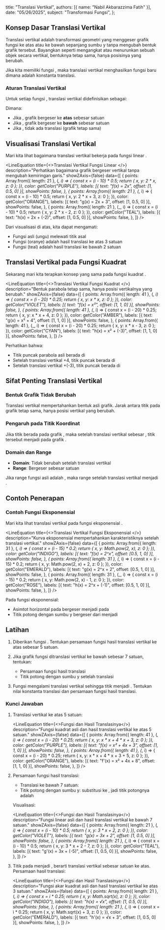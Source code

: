   title: "Translasi Vertikal",
  authors: [{ name: "Nabil Akbarazzima Fatih" }],
  date: "05/26/2025",
  subject: "Transformasi Fungsi",
};


## Konsep Dasar Translasi Vertikal

Translasi vertikal adalah transformasi geometri yang menggeser grafik fungsi ke atas atau ke bawah sepanjang sumbu y tanpa mengubah bentuk grafik tersebut. Bayangkan seperti mengangkat atau menurunkan sebuah objek secara vertikal, bentuknya tetap sama, hanya posisinya yang berubah.

Jika kita memiliki fungsi <InlineMath math="f(x)" />, maka translasi vertikal menghasilkan fungsi baru <InlineMath math="g(x) = f(x) + k" /> dimana <InlineMath math="k" /> adalah konstanta translasi.

### Aturan Translasi Vertikal

Untuk setiap fungsi <InlineMath math="f(x)" />, translasi vertikal didefinisikan sebagai:

<BlockMath math="g(x) = f(x) + k" />

Dimana:
- Jika <InlineMath math="k > 0" />, grafik bergeser ke **atas** sebesar <InlineMath math="k" /> satuan
- Jika <InlineMath math="k < 0" />, grafik bergeser ke **bawah** sebesar <InlineMath math="|k|" /> satuan
- Jika <InlineMath math="k = 0" />, tidak ada translasi (grafik tetap sama)

## Visualisasi Translasi Vertikal

Mari kita lihat bagaimana translasi vertikal bekerja pada fungsi linear <InlineMath math="f(x) = 2x" />.

<LineEquation
  title={<>Translasi Vertikal Fungsi Linear <InlineMath math="f(x) = 2x" /></>}
  description="Perhatikan bagaimana grafik bergeser vertikal tanpa mengubah kemiringan garis."
  showZAxis={false}
  data={[
    {
      points: Array.from({ length: 21 }, (_, i) => {
        const x = (i - 10) * 0.5;
        return { x, y: 2 * x, z: 0 };
      }),
      color: getColor("PURPLE"),
      labels: [{ text: "f(x) = 2x", offset: [1, 0.5, 0] }],
      showPoints: false,
    },
    {
      points: Array.from({ length: 21 }, (_, i) => {
        const x = (i - 10) * 0.5;
        return { x, y: 2 * x + 3, z: 0 };
      }),
      color: getColor("ORANGE"),
      labels: [{ text: "g(x) = 2x + 3", offset: [1, 0.5, 0] }],
      showPoints: false,
    },
    {
      points: Array.from({ length: 21 }, (_, i) => {
        const x = (i - 10) * 0.5;
        return { x, y: 2 * x - 2, z: 0 };
      }),
      color: getColor("TEAL"),
      labels: [{ text: "h(x) = 2x + (-2)", offset: [1, 0.5, 0] }],
      showPoints: false,
    },
  ]}
/>

Dari visualisasi di atas, kita dapat mengamati:
- Fungsi asli <InlineMath math="f(x) = 2x" /> (ungu) melewati titik asal
- Fungsi <InlineMath math="g(x) = 2x + 3" /> (oranye) adalah hasil translasi ke atas 3 satuan
- Fungsi <InlineMath math="h(x) = 2x + (-2)" /> (teal) adalah hasil translasi ke bawah 2 satuan

## Translasi Vertikal pada Fungsi Kuadrat

Sekarang mari kita terapkan konsep yang sama pada fungsi kuadrat <InlineMath math="f(x) = x^2" />.

<LineEquation
  title={<>Translasi Vertikal Fungsi Kuadrat <InlineMath math="f(x) = x^2" /></>}
  description="Bentuk parabola tetap sama, hanya posisi vertikalnya yang berubah."
  showZAxis={false}
  data={[
    {
      points: Array.from({ length: 41 }, (_, i) => {
        const x = (i - 20) * 0.25;
        return { x, y: x * x, z: 0 };
      }),
      color: getColor("VIOLET"),
      labels: [{ text: "f(x) = x²", offset: [1, 1, 0] }],
      showPoints: false,
    },
    {
      points: Array.from({ length: 41 }, (_, i) => {
        const x = (i - 20) * 0.25;
        return { x, y: x * x + 4, z: 0 };
      }),
      color: getColor("AMBER"),
      labels: [{ text: "g(x) = x² + 4", offset: [1, 1, 0] }],
      showPoints: false,
    },
    {
      points: Array.from({ length: 41 }, (_, i) => {
        const x = (i - 20) * 0.25;
        return { x, y: x * x - 3, z: 0 };
      }),
      color: getColor("CYAN"),
      labels: [{ text: "h(x) = x² + (-3)", offset: [1, 1, 0] }],
      showPoints: false,
    },
  ]}
/>

Perhatikan bahwa:
- Titik puncak parabola asli <InlineMath math="f(x) = x^2" /> berada di <InlineMath math="(0, 0)" />
- Setelah translasi vertikal +4, titik puncak <InlineMath math="g(x) = x^2 + 4" /> berada di <InlineMath math="(0, 4)" />
- Setelah translasi vertikal +(-3), titik puncak <InlineMath math="h(x) = x^2 + (-3)" /> berada di <InlineMath math="(0, -3)" />

## Sifat Penting Translasi Vertikal

### Bentuk Grafik Tidak Berubah

Translasi vertikal mempertahankan bentuk asli grafik. Jarak antara titik pada grafik tetap sama, hanya posisi vertikal yang berubah.

### Pengaruh pada Titik Koordinat

Jika titik <InlineMath math="(a, b)" /> berada pada grafik <InlineMath math="f(x)" />, maka setelah translasi vertikal sebesar <InlineMath math="k" />, titik tersebut menjadi <InlineMath math="(a, b + k)" /> pada grafik <InlineMath math="f(x) + k" />.

### Domain dan Range

- **Domain**: Tidak berubah setelah translasi vertikal
- **Range**: Bergeser sebesar <InlineMath math="k" /> satuan

Jika range fungsi asli adalah <InlineMath math="[c, d]" />, maka range setelah translasi vertikal <InlineMath math="k" /> menjadi <InlineMath math="[c + k, d + k]" />.

## Contoh Penerapan

### Contoh Fungsi Eksponensial

Mari kita lihat translasi vertikal pada fungsi eksponensial <InlineMath math="f(x) = 2^x" />.

<LineEquation
  title={<>Translasi Vertikal Fungsi Eksponensial <InlineMath math="f(x) = 2^x" /></>}
  description="Kurva eksponensial mempertahankan karakteristiknya setelah translasi vertikal."
  showZAxis={false}
  data={[
    {
      points: Array.from({ length: 31 }, (_, i) => {
        const x = (i - 15) * 0.2;
        return { x, y: Math.pow(2, x), z: 0 };
      }),
      color: getColor("INDIGO"),
      labels: [{ text: "f(x) = 2^x", offset: [0.5, 1, 0] }],
      showPoints: false,
    },
    {
      points: Array.from({ length: 31 }, (_, i) => {
        const x = (i - 15) * 0.2;
        return { x, y: Math.pow(2, x) + 2, z: 0 };
      }),
      color: getColor("EMERALD"),
      labels: [{ text: "g(x) = 2^x + 2", offset: [0.5, 1, 0] }],
      showPoints: false,
    },
    {
      points: Array.from({ length: 31 }, (_, i) => {
        const x = (i - 15) * 0.2;
        return { x, y: Math.pow(2, x) - 1, z: 0 };
      }),
      color: getColor("ROSE"),
      labels: [{ text: "h(x) = 2^x + (-1)", offset: [0.5, 1, 0] }],
      showPoints: false,
    },
  ]}
/>

Pada fungsi eksponensial:
- Asimtot horizontal <InlineMath math="y = 0" /> pada <InlineMath math="f(x) = 2^x" /> bergeser menjadi <InlineMath math="y = k" /> pada <InlineMath math="f(x) + k" />
- Titik potong dengan sumbu y bergeser dari <InlineMath math="(0, 1)" /> menjadi <InlineMath math="(0, 1 + k)" />

## Latihan

1. Diberikan fungsi <InlineMath math="f(x) = x^2 + 4x + 3" />. Tentukan persamaan fungsi hasil translasi vertikal ke atas sebesar 5 satuan.

2. Jika grafik fungsi <InlineMath math="g(x) = 3x + 2" /> ditranslasi vertikal ke bawah sebesar 7 satuan, tentukan:
   - Persamaan fungsi hasil translasi
   - Titik potong dengan sumbu y setelah translasi

3. Fungsi <InlineMath math="h(x) = \sqrt{x}" /> mengalami translasi vertikal sehingga titik <InlineMath math="(4, 2)" /> menjadi <InlineMath math="(4, 5)" />. Tentukan nilai konstanta translasi dan persamaan fungsi hasil translasi.

### Kunci Jawaban

1. Translasi vertikal ke atas 5 satuan: <InlineMath math="f'(x) = f(x) + 5 = x^2 + 4x + 3 + 5 = x^2 + 4x + 8" />

   <LineEquation
     title={<>Fungsi <InlineMath math="f(x) = x^2 + 4x + 3" /> dan Hasil Translasinya</>}
     description="Fungsi kuadrat asli dan hasil translasi vertikal ke atas 5 satuan."
     showZAxis={false}
     data={[
       {
         points: Array.from({ length: 41 }, (_, i) => {
           const x = (i - 20) * 0.25;
           return { x, y: x * x + 4 * x + 3, z: 0 };
         }),
         color: getColor("PURPLE"),
         labels: [{ text: "f(x) = x² + 4x + 3", offset: [1, 1, 0] }],
         showPoints: false,
       },
       {
         points: Array.from({ length: 41 }, (_, i) => {
           const x = (i - 20) * 0.25;
           return { x, y: x * x + 4 * x + 3 + 5, z: 0 };
         }),
         color: getColor("ORANGE"),
         labels: [{ text: "f'(x) = x² + 4x + 8", offset: [1, 1, 0] }],
         showPoints: false,
       },
     ]}
   />

2. Persamaan fungsi hasil translasi:
    
   - Translasi ke bawah 7 satuan: <InlineMath math="g'(x) = g(x) + (-7) = 3x + 2 + (-7) = 3x + (-5)" />
   - Titik potong dengan sumbu y: substitusi <InlineMath math="x = 0" /> ke <InlineMath math="g'(x) = 3(0) + (-5) = -5" />, jadi titik potongnya adalah <InlineMath math="(0, -5)" />

   Visualisasi:

   <LineEquation
     title={<>Fungsi <InlineMath math="g(x) = 3x + 2" /> dan Hasil Translasinya</>}
     description="Fungsi linear asli dan hasil translasi vertikal ke bawah 7 satuan."
     showZAxis={false}
     data={[
       {
         points: Array.from({ length: 21 }, (_, i) => {
           const x = (i - 10) * 0.5;
           return { x, y: 3 * x + 2, z: 0 };
         }),
         color: getColor("VIOLET"),
         labels: [{ text: "g(x) = 3x + 2", offset: [1, 0.5, 0] }],
         showPoints: false,
       },
       {
         points: Array.from({ length: 21 }, (_, i) => {
           const x = (i - 10) * 0.5;
           return { x, y: 3 * x + 2 - 7, z: 0 };
         }),
         color: getColor("TEAL"),
         labels: [{ text: "g'(x) = 3x + (-5)", offset: [1, 0.5, 0] }],
         showPoints: false,
       },
     ]}
   />

3. Titik <InlineMath math="(4, 2)" /> pada <InlineMath math="h(x) = \sqrt{x}" /> menjadi <InlineMath math="(4, 5)" />, berarti translasi vertikal sebesar <InlineMath math="k = 5 + (-2) = 3" /> satuan ke atas.
   Persamaan hasil translasi: <InlineMath math="h'(x) = \sqrt{x} + 3" />

   <LineEquation
     title={<>Fungsi <InlineMath math="h(x) = \sqrt{x}" /> dan Hasil Translasinya</>}
     description="Fungsi akar kuadrat asli dan hasil translasi vertikal ke atas 3 satuan."
     showZAxis={false}
     data={[
       {
         points: Array.from({ length: 21 }, (_, i) => {
           const x = i * 0.25;
           return { x, y: Math.sqrt(x), z: 0 };
         }),
         color: getColor("INDIGO"),
         labels: [{ text: "h(x) = √x", offset: [1, 0.5, 0] }],
         showPoints: false,
       },
       {
         points: Array.from({ length: 21 }, (_, i) => {
           const x = i * 0.25;
           return { x, y: Math.sqrt(x) + 3, z: 0 };
         }),
         color: getColor("EMERALD"),
         labels: [{ text: "h'(x) = √x + 3", offset: [1, 0.5, 0] }],
         showPoints: false,
       },
     ]}
   />